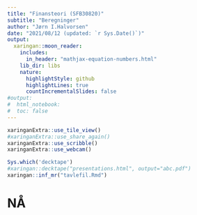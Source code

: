```yaml
---
title: "Finansteori (SFB30820)"
subtitle: "Beregninger"
author: "Jørn I.Halvorsen"
date: "2021/08/12 (updated: `r Sys.Date()`)"
output:
  xaringan::moon_reader:
    includes:
      in_header: "mathjax-equation-numbers.html"
    lib_dir: libs
    nature:
      highlightStyle: github
      highlightLines: true
      countIncrementalSlides: false
#output: 
#  html_notebook:
#  toc: false
---
```


```r
xaringanExtra::use_tile_view()
#xaringanExtra::use_share_again()
xaringanExtra::use_scribble()
xaringanExtra::use_webcam()
```

```r
Sys.which('decktape')
#xaringan::decktape("presentations.html", output="abc.pdf")
xaringan::inf_mr("tavlefil.Rmd")
```

# NÅ 

\begin{equation}
E(r_p)=w\cdot r_f+(1-w)\cdot E(r_m)
\end{equation}

\begin{equation}
Var(r_p)=(1-w)^2\cdot Var(r_m)
\end{equation}

\begin{equation}
\frac{Std(r_p)}{Std(r_m)
}=(1-w)\cdot 
\end{equation}

\begin{equation}
E(r_p)=w\cdot r_f+(1-w)\cdot E(r_m) + (r_f - r_f) \\
E(r_p)=r_f+(1-w)\cdot (E(r_m) - rf) \\
\end{equation}

\begin{equation}
E(r_p)=r_f+\frac{Std(r_p)}{Std(r_m)}\cdot (E(r_m) - rf) \\
\end{equation}
